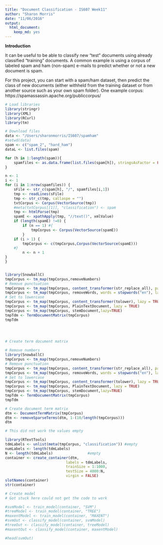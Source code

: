 ```yaml
---
title: "Document Classification - IS607 Week11"
author: "Sharon Morris"
date: "11/06/2016"
output: 
  html_document: 
    keep_md: yes
---
```


**Introduction**

It can be useful to be able to classify new “test” documents using already classified “training” documents. A common example is using a corpus of labeled spam and ham (non-spam) e-mails to predict whether or not a new document is spam.

For this project, you can start with a spam/ham dataset, then predict the class of new documents (either withheld from the training dataset or from another source such as your own spam folder). One example corpus: https://spamassassin.apache.org/publiccorpus/

```r
# Load libraries
library(stringr)
library(XML)
library(RCurl)
library(tm)
```


```r
# Download files
data <- "/Users/sharonmorris/IS607/spamham"
#setwd(data)
spam <- c("spam_2", "hard_ham")
dataL <- list.files(spam)

for (h in 1:length(spam)){
    spamfiles <- as.data.frame(list.files(spam[h]), stringsAsFactor = FALSE) 
}

n <- 1
i <- 1
for (i in 1:nrow(spamfiles)) {
    sFile <- str_c(spam[h], "/", spamfiles[i,1])
    tmp <- readLines(sFile)
    tmp <- str_c(tmp, callaspe = "")
    txtCorpus <- Corpus(VectorSource(tmp))
    #meta(txtCorpus[[1]], "classification") <- spam
    tmp <- htmlParse(tmp)
    spamE <- xpathApply(tmp, "//text()", xmlValue)
    if (length(spamE) !=0) {
        if (n == 1) #{
            tmpCorpus <- Corpus(VectorSource(spamE))
        }
    if (i > 1) {
        tmpCorpus <- c(tmpCorpus,Corpus(VectorSource(spamE)))
    #}
        n <- n + 1
}
}


library(SnowballC)
tmpCorpus <- tm_map(tmpCorpus,removeNumbers)
# Remove punctuation
tmpCorpus <- tm_map(tmpCorpus, content_transformer(str_replace_all), pattern = "[[:punct:]]", replacement = " ", lazy = TRUE)
tmpCorpus <- tm_map(tmpCorpus, removeWords, words = stopwords("en"), lazy = TRUE)
# Set to lowercase
tmpCorpus <- tm_map(tmpCorpus, content_transformer(tolower), lazy = TRUE)
tmpCorpus <- tm_map(tmpCorpus, PlainTextDocument, lazy = TRUE)
tmpCorpus <- tm_map(tmpCorpus, stemDocument,lazy=TRUE)
tmpTdm <- TermDocumentMatrix(tmpCorpus)
tmpTdm

    


# Create term document matrix

# Remove numbers
library(SnowballC)
tmpCorpus <- tm_map(tmpCorpus,removeNumbers)
# Remove punctuation
tmpCorpus <- tm_map(tmpCorpus, content_transformer(str_replace_all), pattern = "[[:punct:]]", replacement = " ", lazy = TRUE)
tmpCorpus <- tm_map(tmpCorpus, removeWords, words = stopwords("en"), lazy = TRUE)
# Set to lowercase
tmpCorpus <- tm_map(tmpCorpus, content_transformer(tolower), lazy = TRUE)
tmpCorpus <- tm_map(tmpCorpus, PlainTextDocument, lazy = TRUE)
tmpCorpus <- tm_map(tmpCorpus, stemDocument,lazy=TRUE)
tmpTdm <- TermDocumentMatrix(tmpCorpus)
tmpTdm

```


```r
# Create document term matrix
dtm <- DocumentTermMatrix(tmpCorpus)
dtm <- removeSparseTerms(dtm, 1-(10/length(tmpCorpus)))
dtm
```




```r
# This did not work the values empty

library(RTextTools) 
tdmLabels <- unlist(meta(tmpCorpus, "classification")) #empty
numLabels <- length(tdmLabels)
N <- length(tdmLabels)                #empty
container <- create_container(dtm,
                            labels = tdmLabels,
                            trainSize = 1:1000,
                            testSize = 4000:N,
                            virgin = FALSE)
slotNames(container)
str(container)
```


```r
# Create model
# Got stuck here could not get the code to work

#svmModel <- train_model(container, "SVM")
#treeModel <- train_model(container, "TREE")
#maxentModel <- train_model(container, "MAXENT")
#svmOut <- classify_model(container, svmModel)
#treeOut <- classify_model(container, treeModel)
#maxentOut <- classify_model(container, maxentModel)

#head(svmOut)

```



